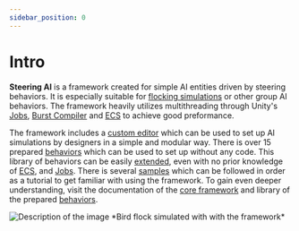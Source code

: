 ```yaml
---
sidebar_position: 0
---
```



# Intro

**Steering AI** is a framework created for simple AI entities driven by steering behaviors. It is especially suitable for [flocking simulations](samples/flocking) or other group AI behaviors. The framework heavily utilizes multithreading through Unity's [Jobs](https://docs.unity3d.com/Manual/job-system.html), [Burst Compiler](https://docs.unity3d.com/Packages/com.unity.burst@1.8/manual/index.html) and [ECS](https://docs.unity3d.com/Packages/com.unity.entities@1.3/manual/index.html) to achieve good preformance. 

The framework includes a [custom editor](/docs/documentation-core/editor) which can be used to set up AI simulations by designers in a simple and modular way. There is over 15 prepared [behaviors](/docs/category/behaviors-1) which can be used to set up without any code. This library of behaviors can be easily [extended](/docs/category/behaviors), even with no prior knowledge of [ECS](https://docs.unity3d.com/Packages/com.unity.entities@1.3/manual/index.html), and [Jobs](https://docs.unity3d.com/Manual/job-system.html). There is several [samples](/docs/category/samples) which can be followed in order as a tutorial to get familiar with using the framework. To gain even deeper understanding, visit the documentation of the [core framework](/docs/category/documentation-core) and library of the prepared [behaviors](/docs/category/behaviors-1).

<img src="/img/samples/full-example/Main2.png" alt="Description of the image"/>
*Bird flock simulated with with the framework*
